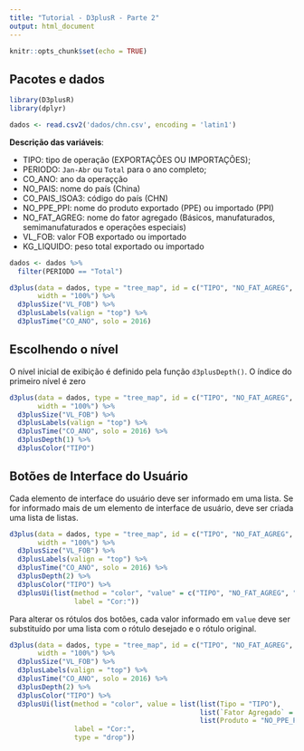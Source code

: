 ```yaml
---
title: "Tutorial - D3plusR - Parte 2"
output: html_document
---
```


```r
knitr::opts_chunk$set(echo = TRUE)
```

## Pacotes e dados

```r
library(D3plusR)
library(dplyr)

dados <- read.csv2('dados/chn.csv', encoding = 'latin1')
```

**Descrição das variáveis**:

- TIPO: tipo de operação (EXPORTAÇÕES OU IMPORTAÇÕES);
- PERIODO: `Jan-Abr` ou `Total` para o ano completo;
- CO_ANO: ano da operaçção
- NO_PAIS: nome do país (China)
- CO_PAIS_ISOA3: código do país (CHN)
- NO_PPE_PPI: nome do produto exportado (PPE) ou importado (PPI)
- NO_FAT_AGREG: nome do fator agregado (Básicos, manufaturados, semimanufaturados e operações especiais)
- VL_FOB: valor FOB exportado ou importado
- KG_LIQUIDO: peso total exportado ou importado


```r
dados <- dados %>%
  filter(PERIODO == "Total")

d3plus(data = dados, type = "tree_map", id = c("TIPO", "NO_FAT_AGREG", "NO_PPE_PPI"),
       width = "100%") %>% 
  d3plusSize("VL_FOB") %>% 
  d3plusLabels(valign = "top") %>% 
  d3plusTime("CO_ANO", solo = 2016)
```

## Escolhendo o nível

O nível inicial de exibição é definido pela função `d3plusDepth()`. O índice do primeiro nível é zero

```r
d3plus(data = dados, type = "tree_map", id = c("TIPO", "NO_FAT_AGREG", "NO_PPE_PPI"),
       width = "100%") %>% 
  d3plusSize("VL_FOB") %>% 
  d3plusLabels(valign = "top") %>%  
  d3plusTime("CO_ANO", solo = 2016) %>% 
  d3plusDepth(1) %>% 
  d3plusColor("TIPO")
```

## Botões de Interface do Usuário

Cada elemento de interface do usuário deve ser informado em uma lista. Se for informado mais de um elemento de interface de usuário, deve ser criada uma lista de listas.

```r
d3plus(data = dados, type = "tree_map", id = c("TIPO", "NO_FAT_AGREG", "NO_PPE_PPI"),
       width = "100%") %>% 
  d3plusSize("VL_FOB") %>% 
  d3plusLabels(valign = "top") %>%  
  d3plusTime("CO_ANO", solo = 2016) %>% 
  d3plusDepth(2) %>% 
  d3plusColor("TIPO") %>% 
  d3plusUi(list(method = "color", "value" = c("TIPO", "NO_FAT_AGREG", "NO_PPE_PPI"),
                label = "Cor:"))
```

Para alterar os rótulos dos botões, cada valor informado em `value` deve ser substituído por uma lista com o rótulo desejado e o rótulo original.

```r
d3plus(data = dados, type = "tree_map", id = c("TIPO", "NO_FAT_AGREG", "NO_PPE_PPI"),
       width = "100%") %>% 
  d3plusSize("VL_FOB") %>% 
  d3plusLabels(valign = "top") %>%  
  d3plusTime("CO_ANO", solo = 2016) %>% 
  d3plusDepth(2) %>% 
  d3plusColor("TIPO") %>% 
  d3plusUi(list(method = "color", value = list(list(Tipo = "TIPO"),
                                               list(`Fator Agregado` = "NO_FAT_AGREG"),
                                               list(Produto = "NO_PPE_PPI")),
                label = "Cor:",
                type = "drop"))
```

